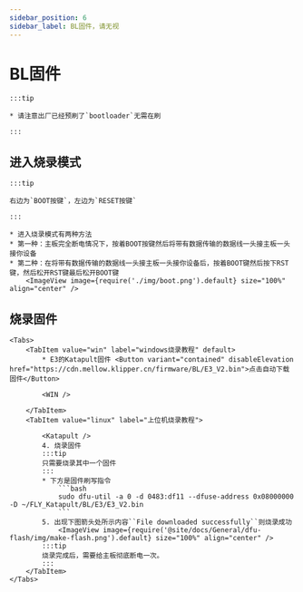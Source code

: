 ```yaml
---
sidebar_position: 6
sidebar_label: BL固件，请无视
---
```



# BL固件

    :::tip

    * 请注意出厂已经预刷了`bootloader`无需在刷

    :::

## 进入烧录模式

    :::tip

    右边为`BOOT按键`，左边为`RESET按键`

    :::

    * 进入烧录模式有两种方法
    * 第一种：主板完全断电情况下，按着BOOT按键然后将带有数据传输的数据线一头接主板一头接你设备
    * 第二种：在将带有数据传输的数据线一头接主板一头接你设备后，按着BOOT键然后按下RST键，然后松开RST键最后松开BOOT键
        <ImageView image={require('./img/boot.png').default} size="100%" align="center" />

## 烧录固件
    <Tabs>
        <TabItem value="win" label="windows烧录教程" default>
            * E3的Katapult固件 <Button variant="contained" disableElevation href="https://cdn.mellow.klipper.cn/firmware/BL/E3_V2.bin">点击自动下载固件</Button>

            <WIN />

        </TabItem>
        <TabItem value="linux" label="上位机烧录教程">
            
            <Katapult />
            4. 烧录固件
            :::tip
            只需要烧录其中一个固件
            :::
            * 下方是固件刷写指令
                ```bash
                sudo dfu-util -a 0 -d 0483:df11 --dfuse-address 0x08000000 -D ~/FLY_Katapult/BL/E3/E3_V2.bin
                ```
            5. 出现下图箭头处所示内容``File downloaded successfully``则烧录成功
                <ImageView image={require('@site/docs/General/dfu-flash/img/make-flash.png').default} size="100%" align="center" />
            :::tip
            烧录完成后，需要给主板彻底断电一次。
            :::
        </TabItem>
    </Tabs>